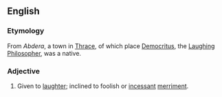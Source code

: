 ==English==

===Etymology===
From ''Abdera'', a town in [[Thrace]], of which place [[Democritus]], the [[laughing|Laughing]] [[philosopher|Philosopher]], was a native.

===Adjective===
{{en-adj}}

# Given to [[laughter]]; inclined to foolish or [[incessant]] [[merriment]].